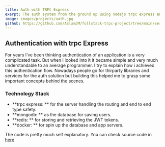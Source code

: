 ```yaml
---
title: Auth with TRPC Express
exerpt: The auth system from the ground up using nodejs trpc express and JWT tokens.
image: images/projects/auth.jpg
github: https://github.com/AslamJM/fullstack-trpc-project/tree/main/server
---
```


## Authentication with trpc Express

For years I've been thinking authentication of an application is a very complicated task. But when i looked into it it became simple and very much understandable to an average programmer. I try to explain how i achieved this authentication flow. Nowadays people go for thirparty libraries and services for the auth solution but building this helped me to grasp some important concepts behind the scenes.

### Technology Stack

- **trpc express: ** for the server handling the routing and end to end type safety.
- **mongodb: ** as the database for saving users.
- **redis: ** for storing and retrieving the JWT tokens.
- **docker: ** for spin up the database and app servers.

The code is pretty much self explanatory. You can check source code in [here](https://github.com/AslamJM/fullstack-trpc-project/tree/main/server)
